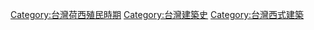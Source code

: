 [[Category:台灣荷西殖民時期|Category:台灣荷西殖民時期]]
[[Category:台灣建築史|Category:台灣建築史]]
[[Category:台灣西式建築|Category:台灣西式建築]]